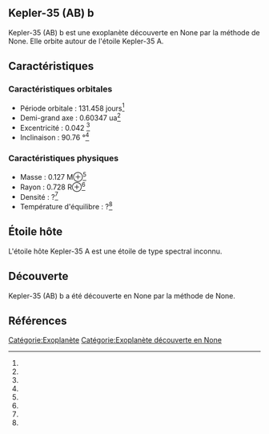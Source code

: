 == Kepler-35 (AB) b ==

{{Infobox Exoplanète
| nom = Kepler-35 (AB) b
| image = 
| légende = 
| étoile = Kepler-35 A
| constellation = 
| ascension_droite = 
| déclinaison = 
| distance = ?
| type_spectral = ?
| masse = 0.127 M⊕<ref></ref>
| rayon = 0.728 R⊕<ref></ref>
| densité = ?<ref></ref>
| gravité = ?<ref></ref>
| température = ?<ref></ref>
| période = 131.458 j<ref></ref>
| demi_grand_axe = 0.60347 ua<ref></ref>
| excentricité = 0.042 <ref></ref>
| inclinaison = 90.76 °<ref></ref>
| méthode_découverte = ?
| date_découverte = ?
| statut = Confirmée
}}

Kepler-35 (AB) b est une exoplanète découverte en None par la méthode de None. Elle orbite autour de l'étoile Kepler-35 A.

== Caractéristiques ==

=== Caractéristiques orbitales ===
* Période orbitale : 131.458 jours<ref></ref>
* Demi-grand axe : 0.60347 ua<ref></ref>
* Excentricité : 0.042 <ref></ref>
* Inclinaison : 90.76 °<ref></ref>

=== Caractéristiques physiques ===
* Masse : 0.127 M⊕<ref></ref>
* Rayon : 0.728 R⊕<ref></ref>
* Densité : ?<ref></ref>
* Température d'équilibre : ?<ref></ref>

== Étoile hôte ==

{{Infobox Étoile
| nom = Kepler-35 A
| image = 
| légende = 
| constellation = 
| ascension_droite = 
| déclinaison = 
| distance = ?
| type_spectral = ?
| magnitude_absolue = 
| magnitude_apparente = 
| masse = ?<ref></ref>
| rayon = ?<ref></ref>
| température = ?<ref></ref>
| métallicité = ?<ref></ref>
| âge = ?<ref></ref>
}}

L'étoile hôte Kepler-35 A est une étoile de type spectral inconnu.

== Découverte ==

Kepler-35 (AB) b a été découverte en None par la méthode de None.

== Références ==
<references />

[[Catégorie:Exoplanète]]
[[Catégorie:Exoplanète découverte en None]]
